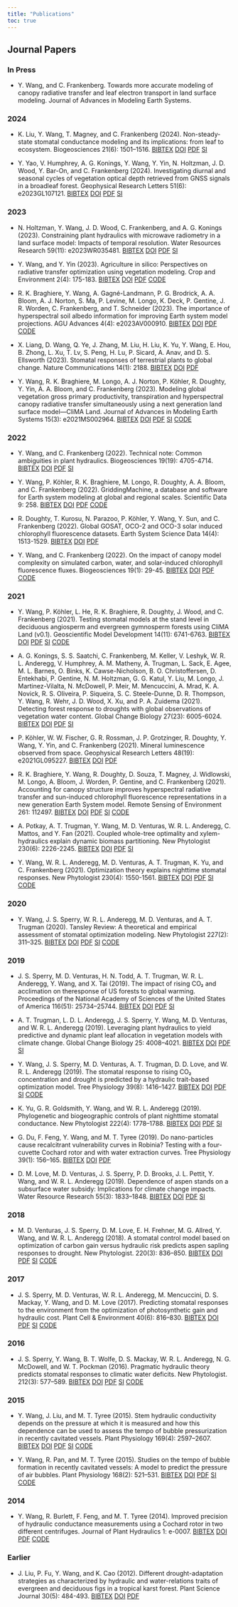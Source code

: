 ```yaml
---
title: "Publications"
toc: true
---
```


## Journal Papers

### In Press

- Y. Wang, and C. Frankenberg.
  Towards more accurate modeling of canopy radiative transfer and leaf electron transport in land surface modeling.
  Journal of Advances in Modeling Earth Systems.

### 2024

- K. Liu, Y. Wang, T. Magney, and C. Frankenberg (2024).
  Non-steady-state stomatal conductance modeling and its implications: from leaf to ecosystem.
  Biogeosciences 21(6): 1501--1516.
  [BIBTEX](https://github.com/silicormosia/silicormosia.github.io/raw/main/bibtex/liu2024non.bib)
  [DOI](https://doi.org/10.5194/bg-21-1501-2024)
  [PDF](https://github.com/silicormosia/silicormosia.github.io/raw/main/papers/liu2024non.pdf)
  [SI](https://github.com/silicormosia/silicormosia.github.io/raw/main/papers/liu2024non-si.pdf)

- Y. Yao, V. Humphrey, A. G. Konings, Y. Wang, Y. Yin, N. Holtzman, J. D. Wood, Y. Bar-On, and C. Frankenberg (2024).
  Investigating diurnal and seasonal cycles of vegetation optical depth retrieved from GNSS signals in a broadleaf forest.
  Geophysical Research Letters 51(6): e2023GL107121.
  [BIBTEX](https://github.com/silicormosia/silicormosia.github.io/raw/main/bibtex/yao2024investigating.bib)
  [DOI](https://doi.org/10.1029/2023GL107121)
  [PDF](https://github.com/silicormosia/silicormosia.github.io/raw/main/papers/yao2024investigating.pdf)
  [SI](https://github.com/silicormosia/silicormosia.github.io/raw/main/papers/yao2024investigating-si.pdf)

### 2023

- N. Holtzman, Y. Wang, J. D. Wood, C. Frankenberg, and A. G. Konings (2023).
  Constraining plant hydraulics with microwave radiometry in a land surface model: Impacts of temporal resolution.
  Water Resources Research 59(11): e2023WR035481.
  [BIBTEX](https://github.com/silicormosia/silicormosia.github.io/raw/main/bibtex/holtzman2023constraining.bib)
  [DOI](https://doi.org/10.1029/2023WR035481)
  [PDF](https://github.com/silicormosia/silicormosia.github.io/raw/main/papers/holtzman2023constraining.pdf)
  [SI](https://github.com/silicormosia/silicormosia.github.io/raw/main/papers/holtzman2023constraining-si.docx)

- Y. Wang, and Y. Yin (2023).
  Agriculture in silico: Perspectives on radiative transfer optimization using vegetation modeling.
  Crop and Environment 2(4): 175-183.
  [BIBTEX](https://github.com/silicormosia/silicormosia.github.io/raw/main/bibtex/wang2023agriculture.bib)
  [DOI](https://doi.org/10.1016/j.crope.2023.07.003)
  [PDF](https://github.com/silicormosia/silicormosia.github.io/raw/main/papers/wang2023agriculture.pdf)
  [CODE](https://github.com/Yujie-WANG/Published-Codes-Yujie-WANG)

- R. K. Braghiere, Y. Wang, A. Gagné-Landmann, P. G. Brodrick, A. A. Bloom, A. J. Norton, S. Ma, P. Levine, M. Longo, K. Deck, P. Gentine, J. R. Worden, C. Frankenberg, and T. Schneider (2023).
  The importance of hyperspectral soil albedo information for improving Earth system model projections.
  AGU Advances 4(4): e2023AV000910.
  [BIBTEX](https://github.com/silicormosia/silicormosia.github.io/raw/main/bibtex/braghiere2023importance.bib)
  [DOI](https://doi.org/10.1029/2023AV000910)
  [PDF](https://github.com/silicormosia/silicormosia.github.io/raw/main/papers/braghiere2023importance.pdf)
  [CODE](https://github.com/Yujie-WANG/Published-Codes-Yujie-WANG)

- X. Liang, D. Wang, Q. Ye, J. Zhang, M. Liu, H. Liu, K. Yu, Y. Wang, E. Hou, B. Zhong, L. Xu, T. Lv, S. Peng, H. Lu, P. Sicard, A. Anav, and D. S. Ellsworth (2023).
  Stomatal responses of terrestrial plants to global change.
  Nature Communications 14(1): 2188.
  [BIBTEX](https://github.com/silicormosia/silicormosia.github.io/raw/main/bibtex/liang2023stomatal.bib)
  [DOI](https://doi.org/10.1038/s41467-023-37934-7)
  [PDF](https://github.com/silicormosia/silicormosia.github.io/raw/main/papers/liang2023stomatal.pdf)

- Y. Wang, R. K. Braghiere, M. Longo, A. J. Norton, P. Köhler, R. Doughty, Y. Yin, A. A. Bloom, and C. Frankenberg (2023).
  Modeling global vegetation gross primary productivity, transpiration and hyperspectral canopy radiative transfer simultaneously using a next generation land surface model—CliMA Land.
  Journal of Advances in Modeling Earth Systems 15(3): e2021MS002964.
  [BIBTEX](https://github.com/silicormosia/silicormosia.github.io/raw/main/bibtex/wang2023modeling.bib)
  [DOI](http://dx.doi.org/10.1029/2021MS002964)
  [PDF](https://github.com/silicormosia/silicormosia.github.io/raw/main/papers/wang2023modeling.pdf)
  [SI](https://github.com/silicormosia/silicormosia.github.io/raw/main/papers/wang2023modeling-si.pdf)
  [CODE](https://github.com/Yujie-WANG/Published-Codes-Yujie-WANG)

### 2022

- Y. Wang, and C. Frankenberg (2022).
  Technical note: Common ambiguities in plant hydraulics.
  Biogeosciences 19(19): 4705-4714.
  [BIBTEX](https://github.com/silicormosia/silicormosia.github.io/raw/main/bibtex/wang2022common.bib)
  [DOI](https://doi.org/10.5194/bg-19-4705-2022)
  [PDF](https://github.com/silicormosia/silicormosia.github.io/raw/main/papers/wang2022common.pdf)
  [SI](https://github.com/Yujie-WANG/Published-Codes-Yujie-WANG)

- Y. Wang, P. Köhler, R. K. Braghiere, M. Longo, R. Doughty, A. A. Bloom, and C. Frankenberg (2022).
  GriddingMachine, a database and software for Earth system modeling at global and regional scales.
  Scientific Data 9: 258.
  [BIBTEX](https://github.com/silicormosia/silicormosia.github.io/raw/main/bibtex/wang2022griddingmachine.bib)
  [DOI](https://doi.org/10.1038/s41597-022-01346-x)
  [PDF](https://github.com/silicormosia/silicormosia.github.io/raw/main/papers/wang2022griddingmachine.pdf)
  [CODE](https://github.com/Yujie-WANG/Published-Codes-Yujie-WANG)

- R. Doughty, T. Kurosu, N. Parazoo, P. Köhler, Y. Wang, Y. Sun, and C. Frankenberg (2022).
  Global GOSAT, OCO-2 and OCO-3 solar induced chlorophyll fluorescence datasets.
  Earth System Science Data 14(4): 1513-1529.
  [BIBTEX](https://github.com/silicormosia/silicormosia.github.io/raw/main/bibtex/doughty2022global.bib)
  [DOI](https://doi.org/10.5194/essd-14-1513-2022)
  [PDF](https://github.com/silicormosia/silicormosia.github.io/raw/main/papers/doughty2022global.pdf)

- Y. Wang, and C. Frankenberg (2022).
  On the impact of canopy model complexity on simulated carbon, water, and solar-induced chlorophyll fluorescence fluxes.
  Biogeosciences 19(1): 29-45.
  [BIBTEX](https://github.com/silicormosia/silicormosia.github.io/raw/main/bibtex/wang2022impact.bib)
  [DOI](https://doi.org/10.5194/bg-19-29-2022)
  [PDF](https://github.com/silicormosia/silicormosia.github.io/raw/main/papers/wang2022impact.pdf)
  [CODE](https://github.com/Yujie-WANG/Published-Codes-Yujie-WANG)

### 2021

- Y. Wang, P. Köhler, L. He, R. K. Braghiere, R. Doughty, J. Wood, and C. Frankenberg (2021).
  Testing stomatal models at the stand level in deciduous angiosperm and evergreen gymnosperm forests using CliMA Land (v0.1).
  Geoscientific Model Development 14(11): 6741-6763.
  [BIBTEX](https://github.com/silicormosia/silicormosia.github.io/raw/main/bibtex/wang2021testing.bib)
  [DOI](https://doi.org/10.5194/gmd-14-6741-2021)
  [PDF](https://github.com/silicormosia/silicormosia.github.io/raw/main/papers/wang2021testing.pdf)
  [SI](https://github.com/silicormosia/silicormosia.github.io/raw/main/papers/wang2021testing-si.pdf)
  [CODE](https://github.com/Yujie-WANG/Published-Codes-Yujie-WANG)

- A. G. Konings, S. S. Saatchi, C. Frankenberg, M. Keller, V. Leshyk, W. R. L. Anderegg, V. Humphrey, A. M. Matheny, A. Trugman, L. Sack, E. Agee, M. L. Barnes, O. Binks, K. Cawse-Nicholson, B. O. Christoffersen, D. Entekhabi, P. Gentine, N. M. Holtzman, G. G. Katul, Y. Liu, M. Longo, J. Martinez-Vilalta, N. McDowell, P. Meir, M. Mencuccini, A. Mrad, K. A. Novick, R. S. Oliveira, P. Siqueira, S. C. Steele-Dunne, D. R. Thompson, Y. Wang, R. Wehr, J. D. Wood, X. Xu, and P. A. Zuidema (2021).
  Detecting forest response to droughts with global observations of vegetation water content.
  Global Change Biology 27(23): 6005-6024.
  [BIBTEX](https://github.com/silicormosia/silicormosia.github.io/raw/main/bibtex/konings2021detecting.bib)
  [DOI](https://doi.org/10.1111/gcb.15872)
  [PDF](https://github.com/silicormosia/silicormosia.github.io/raw/main/papers/konings2021detecting.pdf)
  [SI](https://github.com/silicormosia/silicormosia.github.io/raw/main/papers/konings2021detecting-si.pdf)

- P. Köhler, W. W. Fischer, G. R. Rossman, J. P. Grotzinger, R. Doughty, Y. Wang, Y. Yin, and C. Frankenberg (2021).
  Mineral luminescence observed from space.
  Geophysical Research Letters 48(19): e2021GL095227.
  [BIBTEX](https://github.com/silicormosia/silicormosia.github.io/raw/main/bibtex/kohler2021mineral.bib)
  [DOI](https://doi.org/10.1029/2021GL095227)
  [PDF](https://github.com/silicormosia/silicormosia.github.io/raw/main/papers/kohler2021mineral.pdf)

- R. K. Braghiere, Y. Wang, R. Doughty, D. Souza, T. Magney, J. Widlowski, M. Longo, A. Bloom, J. Worden, P. Gentine, and C. Frankenberg (2021).
  Accounting for canopy structure improves hyperspectral radiative transfer and sun-induced chlorophyll fluorescence representations in a new generation Earth System model.
  Remote Sensing of Environment 261: 112497.
  [BIBTEX](https://github.com/silicormosia/silicormosia.github.io/raw/main/bibtex/braghiere2021accounting.bib)
  [DOI](https://doi.org/10.1016/j.rse.2021.112497)
  [PDF](https://github.com/silicormosia/silicormosia.github.io/raw/main/papers/braghiere2021accounting.pdf)
  [SI](https://github.com/silicormosia/silicormosia.github.io/raw/main/papers/braghiere2021accounting-si.pdf)
  [CODE](https://github.com/Yujie-WANG/Published-Codes-Yujie-WANG)

- A. Potkay, A. T. Trugman, Y. Wang, M. D. Venturas, W. R. L. Anderegg, C. Mattos, and Y. Fan (2021).
  Coupled whole-tree optimality and xylem-hydraulics explain dynamic biomass partitioning.
  New Phytologist 230(6): 2226-2245.
  [BIBTEX](https://github.com/silicormosia/silicormosia.github.io/raw/main/bibtex/potkay2021coupled.bib)
  [DOI](https://doi.org/10.1111/nph.17242)
  [PDF](https://github.com/silicormosia/silicormosia.github.io/raw/main/papers/potkay2021coupled.pdf)
  [SI](https://github.com/silicormosia/silicormosia.github.io/raw/main/papers/potkay2021coupled-si.pdf)

- Y. Wang, W. R. L. Anderegg, M. D. Venturas, A. T. Trugman, K. Yu, and C. Frankenberg (2021).
  Optimization theory explains nighttime stomatal responses.
  New Phytologist 230(4): 1550-1561.
  [BIBTEX](https://github.com/silicormosia/silicormosia.github.io/raw/main/bibtex/wang2021optimization.bib)
  [DOI](https://doi.org/10.1111/nph.17267)
  [PDF](https://github.com/silicormosia/silicormosia.github.io/raw/main/papers/wang2021optimization.pdf)
  [SI](https://github.com/silicormosia/silicormosia.github.io/raw/main/papers/wang2021optimization-si.pdf)
  [CODE](https://github.com/Yujie-WANG/Published-Codes-Yujie-WANG)

### 2020

- Y. Wang, J. S. Sperry, W. R. L. Anderegg, M. D. Venturas, and A. T. Trugman (2020).
  Tansley Review: A theoretical and empirical assessment of stomatal optimization modeling.
  New Phytologist 227(2): 311–325.
  [BIBTEX](https://github.com/silicormosia/silicormosia.github.io/raw/main/bibtex/wang2020theoretical.bib)
  [DOI](https://doi.org/10.1111/nph.16572)
  [PDF](https://github.com/silicormosia/silicormosia.github.io/raw/main/papers/wang2020theoretical.pdf)
  [SI](https://github.com/silicormosia/silicormosia.github.io/raw/main/papers/wang2020theoretical-si.pdf)
  [CODE](https://github.com/Yujie-WANG/Published-Codes-Yujie-WANG)

### 2019

- J. S. Sperry, M. D. Venturas, H. N. Todd, A. T. Trugman, W. R. L. Anderegg, Y. Wang, and X. Tai (2019).
  The impact of rising CO₂ and acclimation on theresponse of US forests to global warming.
  Proceedings of the National Academy of Sciences of the United States of America 116(51): 25734–25744.
  [BIBTEX](https://github.com/silicormosia/silicormosia.github.io/raw/main/bibtex/sperry2019impact.bib)
  [DOI](https://doi.org/10.1073/pnas.1913072116)
  [PDF](https://github.com/silicormosia/silicormosia.github.io/raw/main/papers/sperry2019impact.pdf)
  [SI](https://github.com/silicormosia/silicormosia.github.io/raw/main/papers/sperry2019impact-si.zip)

- A. T. Trugman, L. D. L. Anderegg, J. S. Sperry, Y. Wang, M. D. Venturas, and W. R. L. Anderegg (2019).
  Leveraging plant hydraulics to yield predictive and dynamic plant leaf allocation in vegetation models with climate change.
  Global Change Biology 25: 4008–4021.
  [BIBTEX](https://github.com/silicormosia/silicormosia.github.io/raw/main/bibtex/trugman2019leveraging.bib)
  [DOI](https://doi.org/10.1111/gcb.14814)
  [PDF](https://github.com/silicormosia/silicormosia.github.io/raw/main/papers/trugman2019leveraging.pdf)
  [SI](https://github.com/silicormosia/silicormosia.github.io/raw/main/papers/trugman2019leveraging-si.pdf)

- Y. Wang, J. S. Sperry, M. D. Venturas, A. T. Trugman, D. D. Love, and W. R. L. Anderegg (2019).
  The stomatal response to rising CO₂ concentration and drought is predicted by a hydraulic trait-based optimization model.
  Tree Physiology 39(8): 1416–1427.
  [BIBTEX](https://github.com/silicormosia/silicormosia.github.io/raw/main/bibtex/wang2019stomatal.bib)
  [DOI](https://doi.org/10.1093/treephys/tpz038)
  [PDF](https://github.com/silicormosia/silicormosia.github.io/raw/main/papers/wang2019stomatal.pdf)
  [SI](https://github.com/silicormosia/silicormosia.github.io/raw/main/papers/wang2019stomatal-si.pdf)
  [CODE](https://github.com/Yujie-WANG/Published-Codes-Yujie-WANG)

- K. Yu, G. R. Goldsmith, Y. Wang, and W. R. L. Anderegg (2019).
  Phylogenetic and biogeographic controls of plant nighttime stomatal conductance.
  New Phytologist 222(4): 1778–1788.
  [BIBTEX](https://github.com/silicormosia/silicormosia.github.io/raw/main/bibtex/yu2019phylogenetic.bib)
  [DOI](https://doi.org/10.1111/nph.15755)
  [PDF](https://github.com/silicormosia/silicormosia.github.io/raw/main/papers/yu2019phylogenetic.pdf)
  [SI](https://github.com/silicormosia/silicormosia.github.io/raw/main/papers/yu2019phylogenetic-si.pdf)

- G. Du, F. Feng, Y. Wang, and M. T. Tyree (2019).
  Do nano-particles cause recalcitrant vulnerability curves in Robinia? Testing with a four-cuvette Cochard rotor and with water extraction curves.
  Tree Physiology 39(1): 156–165.
  [BIBTEX](https://github.com/silicormosia/silicormosia.github.io/raw/main/bibtex/du2019nano.bib)
  [DOI](https://doi.org/10.1093/treephys/tpy051)
  [PDF](https://github.com/silicormosia/silicormosia.github.io/raw/main/papers/du2019do.pdf)

- D. M. Love, M. D. Venturas, J. S. Sperry, P. D. Brooks, J. L. Pettit, Y. Wang, and W. R. L. Anderegg (2019).
  Dependence of aspen stands on a subsurface water subsidy: Implications for climate change impacts.
  Water Resource Research 55(3): 1833–1848.
  [BIBTEX](https://github.com/silicormosia/silicormosia.github.io/raw/main/bibtex/love2019dependence.bib)
  [DOI](https://doi.org/10.1029/2018WR023468)
  [PDF](https://github.com/silicormosia/silicormosia.github.io/raw/main/papers/love2019dependence.pdf)
  [SI](https://github.com/silicormosia/silicormosia.github.io/raw/main/papers/love2019dependence-si.zip)


### 2018

- M. D. Venturas, J. S. Sperry, D. M. Love, E. H. Frehner, M. G. Allred, Y. Wang, and W. R. L. Anderegg (2018).
  A stomatal control model based on optimization of carbon gain versus hydraulic risk predicts aspen sapling responses to drought.
  New Phytologist. 220(3): 836–850.
  [BIBTEX](https://github.com/silicormosia/silicormosia.github.io/raw/main/bibtex/venturas2018stomatal.bib)
  [DOI](https://doi.org/10.1111/nph.15333)
  [PDF](https://github.com/silicormosia/silicormosia.github.io/raw/main/papers/venturas2018stomatal.pdf)
  [SI](https://github.com/silicormosia/silicormosia.github.io/raw/main/papers/venturas2018stomatal-si.zip)
  [CODE](https://github.com/Yujie-WANG/Published-Codes-Yujie-WANG)

### 2017

- J. S. Sperry, M. D. Venturas, W. R. L. Anderegg, M. Mencuccini, D. S. Mackay, Y. Wang, and D. M. Love (2017).
  Predicting stomatal responses to the environment from the optimization of photosynthetic gain and hydraulic cost.
  Plant Cell & Environment 40(6): 816–830.
  [BIBTEX](https://github.com/silicormosia/silicormosia.github.io/raw/main/bibtex/sperry2017predicting.bib)
  [DOI](https://dx.doi.org/10.1111/pce.12852)
  [PDF](https://github.com/silicormosia/silicormosia.github.io/raw/main/papers/sperry2017predicting.pdf)
  [SI](https://github.com/silicormosia/silicormosia.github.io/raw/main/papers/sperry2017predicting-si.pdf)
  [CODE](https://github.com/Yujie-WANG/Published-Codes-Yujie-WANG)

### 2016

- J. S. Sperry, Y. Wang, B. T. Wolfe, D. S. Mackay, W. R. L. Anderegg, N. G. McDowell, and W. T. Pockman (2016).
  Pragmatic hydraulic theory predicts stomatal responses to climatic water deficits.
  New Phytologist. 212(3): 577–589.
  [BIBTEX](https://github.com/silicormosia/silicormosia.github.io/raw/main/bibtex/sperry2016pragmatic.bib)
  [DOI](https://dx.doi.org/10.1111/nph.14059)
  [PDF](https://github.com/silicormosia/silicormosia.github.io/raw/main/papers/sperry2016pragmatic.pdf)
  [SI](https://github.com/silicormosia/silicormosia.github.io/raw/main/papers/sperry2016pragmatic-si.pdf)
  [CODE](https://github.com/Yujie-WANG/Published-Codes-Yujie-WANG)

### 2015

- Y. Wang, J. Liu, and M. T. Tyree (2015).
  Stem hydraulic conductivity depends on the pressure at which it is measured and how this dependence can be used to assess the tempo of bubble pressurization in recently cavitated vessels.
  Plant Physiology 169(4): 2597–2607.
  [BIBTEX](https://github.com/silicormosia/silicormosia.github.io/raw/main/bibtex/wang2015stem.bib)
  [DOI](https://doi.org/10.1104/pp.15.00875)
  [PDF](https://github.com/silicormosia/silicormosia.github.io/raw/main/papers/wang2015stem.pdf)
  [SI](https://github.com/silicormosia/silicormosia.github.io/raw/main/papers/wang2015stem-si.pdf)
  [CODE](https://github.com/Yujie-WANG/Published-Codes-Yujie-WANG)

- Y. Wang, R. Pan, and M. T. Tyree (2015).
  Studies on the tempo of bubble formation in recently cavitated vessels: A model to predict the pressure of air bubbles.
  Plant Physiology 168(2): 521–531.
  [BIBTEX](https://github.com/silicormosia/silicormosia.github.io/raw/main/bibtex/wang2015studies.bib)
  [DOI](https://doi.org/10.1104/pp.114.256602)
  [PDF](https://github.com/silicormosia/silicormosia.github.io/raw/main/papers/wang2015studies.pdf)
  [SI](https://github.com/silicormosia/silicormosia.github.io/raw/main/papers/wang2015studies-si.pdf)
  [CODE](https://github.com/Yujie-WANG/Published-Codes-Yujie-WANG)

### 2014

- Y. Wang, R. Burlett, F. Feng, and M. T. Tyree (2014).
  Improved precision of hydraulic conductance measurements using a Cochard rotor in two different centrifuges.
  Journal of Plant Hydraulics 1: e-0007.
  [BIBTEX](https://github.com/silicormosia/silicormosia.github.io/raw/main/bibtex/wang2014improved.bib)
  [DOI](http://dx.doi.org/10.20870/jph.2014.e007)
  [PDF](https://github.com/silicormosia/silicormosia.github.io/raw/main/papers/wang2014improved.pdf)
  [CODE](https://github.com/Yujie-WANG/Published-Codes-Yujie-WANG)

### Earlier

- J. Liu, P. Fu, Y. Wang, and K. Cao (2012).
  Different drought-adaptation strategies as characterized by hydraulic and water-relations traits of evergreen and deciduous figs in a tropical karst forest.
  Plant Science Journal 30(5): 484-493.
  [BIBTEX](https://github.com/silicormosia/silicormosia.github.io/raw/main/bibtex/liu2012different.bib)
  [DOI](https://en.cnki.com.cn/Article_en/CJFDTOTAL-WZXY201205006.htm)
  [PDF](https://github.com/silicormosia/silicormosia.github.io/raw/main/papers/liu2012different.pdf)
